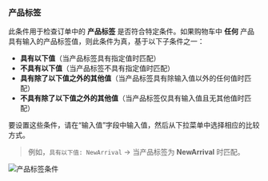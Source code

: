 ### 产品标签

此条件用于检查订单中的 **产品标签** 是否符合特定条件。如果购物车中 **任何** 产品具有输入的产品标签值，则此条件为真，基于以下子条件之一：

- **具有以下值**（当产品标签具有指定值时匹配）
- **不具有以下值**（当产品标签不具有指定值时匹配）
- **具有除了以下值之外的其他值**（当产品标签具有除输入值以外的任何值时匹配）
- **不具有除了以下值之外的其他值**（当产品标签仅具有输入值且无其他值时匹配）

要设置这些条件，请在“输入值”字段中输入值，然后从下拉菜单中选择相应的比较方式。

> 例如，`具有以下值: NewArrival` → 当产品标签为 **NewArrival** 时匹配。

<img
  src="/images/essentials/condition-sets/product-tag-has-value-of.webp"
  alt="产品标签条件"
/>
